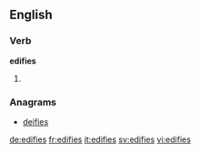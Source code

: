 ==English==

===Verb===
'''edifies'''

# {{en-third-person singular of|edify}}

===Anagrams===
* [[deifies#English|deifies]]

[[de:edifies]]
[[fr:edifies]]
[[it:edifies]]
[[sv:edifies]]
[[vi:edifies]]
